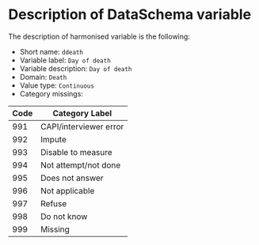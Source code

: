 # Description of DataSchema variable

The description of harmonised variable is the following:

* Short name: `ddeath`
* Variable label: `Day of death`
* Variable description: `Day of death`
* Domain: `Death`
* Value type: `Continuous`
* Category missings: 

**Code** | **Category Label**
----| ------------------
991 | CAPI/interviewer error
992 | Impute
993 | Disable to measure
994 | Not attempt/not done
995 | Does not answer
996 | Not applicable
997 | Refuse
998 | Do not know
999 | Missing